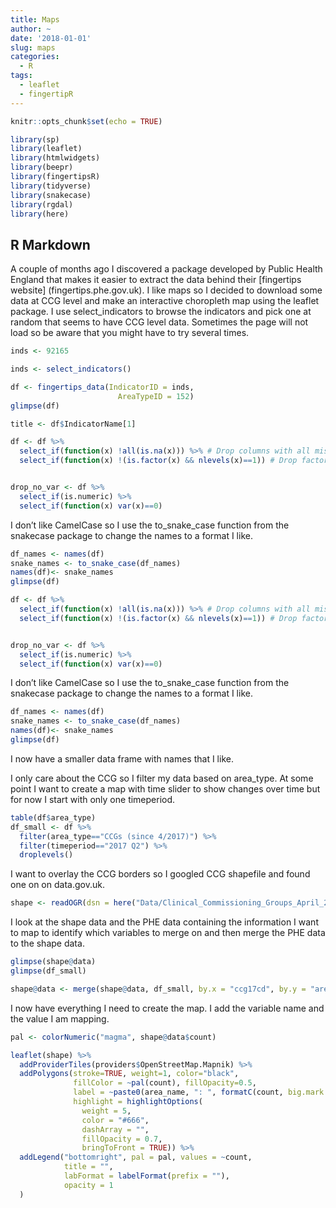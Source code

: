 ```yaml
---
title: Maps
author: ~
date: '2018-01-01'
slug: maps
categories:
  - R
tags:
  - leaflet
  - fingertipR
---
```



```r
knitr::opts_chunk$set(echo = TRUE)

library(sp)
library(leaflet)
library(htmlwidgets)
library(beepr)
library(fingertipsR)
library(tidyverse)
library(snakecase)
library(rgdal)
library(here)
```

## R Markdown

A couple of months ago I discovered a package developed by Public Health England that makes it easier to extract the data behind their [fingertips website] (fingertips.phe.gov.uk). I like maps so I decided to download some data at CCG level and make an interactive choropleth map using the leaflet package. I use select_indicators to browse the indicators and pick one at random that seems to have CCG level data. Sometimes the page will not load so be aware that you might have to try several times. 

```r
inds <- 92165 
```


```r

inds <- select_indicators()

```

```r
df <- fingertips_data(IndicatorID = inds,
                        AreaTypeID = 152)
glimpse(df)

title <- df$IndicatorName[1]

```

```r

df <- df %>% 
  select_if(function(x) !all(is.na(x))) %>% # Drop columns with all missing values
  select_if(function(x) !(is.factor(x) && nlevels(x)==1)) # Drop factors with only one level


drop_no_var <- df %>% 
  select_if(is.numeric) %>% 
  select_if(function(x) var(x)==0) 

```

I don't like CamelCase so I use the to_snake_case function from the snakecase package to change the names to a format I like. 

```r

df_names <- names(df)
snake_names <- to_snake_case(df_names)
names(df)<- snake_names
glimpse(df)
```
```r

df <- df %>% 
  select_if(function(x) !all(is.na(x))) %>% # Drop columns with all missing values
  select_if(function(x) !(is.factor(x) && nlevels(x)==1)) # Drop factors with only one level


drop_no_var <- df %>% 
  select_if(is.numeric) %>% 
  select_if(function(x) var(x)==0) 

```

I don't like CamelCase so I use the to_snake_case function from the snakecase package to change the names to a format I like. 

```r

df_names <- names(df)
snake_names <- to_snake_case(df_names)
names(df)<- snake_names
glimpse(df)
```

I now have a smaller data frame with names that I like.

I only care about the CCG so I filter my data based on area_type. At some point I want to create a map with time slider to show changes over time but for now I start with only one timeperiod.
```r
table(df$area_type)
df_small <- df %>% 
  filter(area_type=="CCGs (since 4/2017)") %>% 
  filter(timeperiod=="2017 Q2") %>% 
  droplevels()
```



I want to overlay the CCG borders so I googled CCG shapefile and found one on on data.gov.uk. 

```r

shape <- readOGR(dsn = here("Data/Clinical_Commissioning_Groups_April_2017_Full_Clipped_Boundaries_in_England_V4.shp"))

```
I look at the shape data and the PHE data containing the information I want to map to identify which variables to merge on and then merge the PHE data to the shape data.

```r
glimpse(shape@data)
glimpse(df_small)

shape@data <- merge(shape@data, df_small, by.x = "ccg17cd", by.y = "area_code")

```

I now have everything I need to create the map. I add the variable name and the value I am mapping. 

```r

pal <- colorNumeric("magma", shape@data$count)

leaflet(shape) %>% 
  addProviderTiles(providers$OpenStreetMap.Mapnik) %>%
  addPolygons(stroke=TRUE, weight=1, color="black", 
              fillColor = ~pal(count), fillOpacity=0.5,  
              label = ~paste0(area_name, ": ", formatC(count, big.mark = ",")),
              highlight = highlightOptions(
                weight = 5,
                color = "#666",
                dashArray = "",
                fillOpacity = 0.7,
                bringToFront = TRUE)) %>%
  addLegend("bottomright", pal = pal, values = ~count,
            title = "",
            labFormat = labelFormat(prefix = ""),
            opacity = 1
  )


```